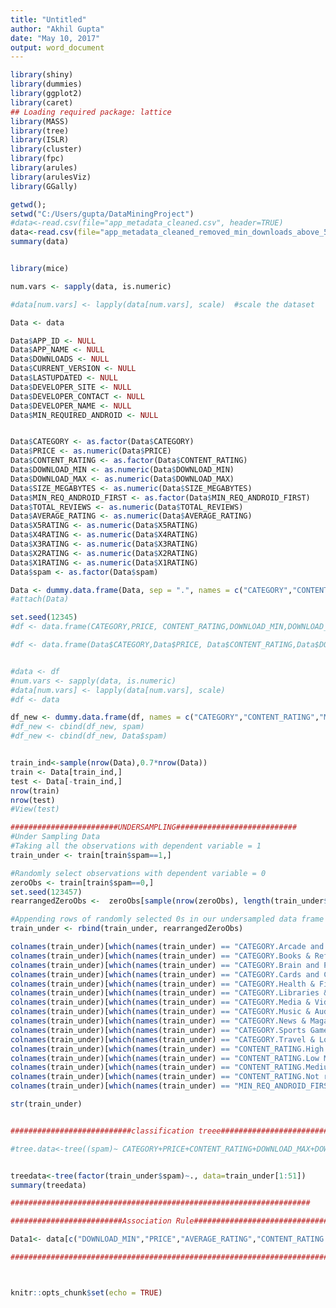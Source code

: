 ```yaml
---
title: "Untitled"
author: "Akhil Gupta"
date: "May 10, 2017"
output: word_document
---
```


```r
library(shiny)
library(dummies) 
library(ggplot2) 
library(caret) 
## Loading required package: lattice 
library(MASS) 
library(tree) 
library(ISLR) 
library(cluster) 
library(fpc) 
library(arules) 
library(arulesViz)
library(GGally)

getwd();
setwd("C:/Users/gupta/DataMiningProject")
#data<-read.csv(file="app_metadata_cleaned.csv", header=TRUE)
data<-read.csv(file="app_metadata_cleaned_removed_min_downloads_above_5m.csv", header=TRUE)
summary(data)


library(mice)

num.vars <- sapply(data, is.numeric)

#data[num.vars] <- lapply(data[num.vars], scale)  #scale the dataset

Data <- data

Data$APP_ID <- NULL
Data$APP_NAME <- NULL
Data$DOWNLOADS <- NULL
Data$CURRENT_VERSION <- NULL
Data$LASTUPDATED <- NULL
Data$DEVELOPER_SITE <- NULL
Data$DEVELOPER_CONTACT <- NULL
Data$DEVELOPER_NAME <- NULL
Data$MIN_REQUIRED_ANDROID <- NULL


Data$CATEGORY <- as.factor(Data$CATEGORY)
Data$PRICE <- as.numeric(Data$PRICE)
Data$CONTENT_RATING <- as.factor(Data$CONTENT_RATING)
Data$DOWNLOAD_MIN <- as.numeric(Data$DOWNLOAD_MIN)
Data$DOWNLOAD_MAX <- as.numeric(Data$DOWNLOAD_MAX)
Data$SIZE_MEGABYTES <- as.numeric(Data$SIZE_MEGABYTES)
Data$MIN_REQ_ANDROID_FIRST <- as.factor(Data$MIN_REQ_ANDROID_FIRST)
Data$TOTAL_REVIEWS <- as.numeric(Data$TOTAL_REVIEWS)
Data$AVERAGE_RATING <- as.numeric(Data$AVERAGE_RATING)
Data$X5RATING <- as.numeric(Data$X5RATING)
Data$X4RATING <- as.numeric(Data$X4RATING)
Data$X3RATING <- as.numeric(Data$X3RATING)
Data$X2RATING <- as.numeric(Data$X2RATING)
Data$X1RATING <- as.numeric(Data$X1RATING)
Data$spam <- as.factor(Data$spam)

Data <- dummy.data.frame(Data, sep = ".", names = c("CATEGORY","CONTENT_RATING","MIN_REQ_ANDROID_FIRST"))
#attach(Data)

set.seed(12345)
#df <- data.frame(CATEGORY,PRICE, CONTENT_RATING,DOWNLOAD_MIN,DOWNLOAD_MAX,MIN_REQ_ANDROID_FIRST,TOTAL_REVIEWS,AVERAGE_RATING)

#df <- data.frame(Data$CATEGORY,Data$PRICE, Data$CONTENT_RATING,Data$DOWNLOAD_MIN,Data$DOWNLOAD_MAX,Data$MIN_REQ_ANDROID_FIRST,Data$TOTAL_REVIEWS,Data$AVERAGE_RATING)


#data <- df
#num.vars <- sapply(data, is.numeric)
#data[num.vars] <- lapply(data[num.vars], scale)
#df <- data

df_new <- dummy.data.frame(df, names = c("CATEGORY","CONTENT_RATING","MIN_REQ_ANDROID_FIRST"), sep = ".")
#df_new <- cbind(df_new, spam)
#df_new <- cbind(df_new, Data$spam)


train_ind<-sample(nrow(Data),0.7*nrow(Data))
train <- Data[train_ind,]
test <- Data[-train_ind,]
nrow(train)
nrow(test)
#View(test)

########################UNDERSAMPLING###########################
#Under Sampling Data
#Taking all the observations with dependent variable = 1
train_under <- train[train$spam==1,]

#Randomly select observations with dependent variable = 0
zeroObs <- train[train$spam==0,]
set.seed(123457)
rearrangedZeroObs <-  zeroObs[sample(nrow(zeroObs), length(train_under$spam)),]

#Appending rows of randomly selected 0s in our undersampled data frame
train_under <- rbind(train_under, rearrangedZeroObs)

colnames(train_under)[which(names(train_under) == "CATEGORY.Arcade and Action")] <- "CATEGORY.ArcadeandAction"
colnames(train_under)[which(names(train_under) == "CATEGORY.Books & Reference")] <- "CATEGORY.BooksReference"
colnames(train_under)[which(names(train_under) == "CATEGORY.Brain and Puzzle")] <- "CATEGORY.BrainandPuzzle"
colnames(train_under)[which(names(train_under) == "CATEGORY.Cards and Casino")] <- "CATEGORY.CardsandCasino"
colnames(train_under)[which(names(train_under) == "CATEGORY.Health & Fitness")] <- "CATEGORY.HealthFitness"
colnames(train_under)[which(names(train_under) == "CATEGORY.Libraries & Demo")] <- "CATEGORY.LibrariesDemo"
colnames(train_under)[which(names(train_under) == "CATEGORY.Media & Video")] <- "CATEGORY.MediaVideo"
colnames(train_under)[which(names(train_under) == "CATEGORY.Music & Audio")] <- "CATEGORY.MusicAudio"
colnames(train_under)[which(names(train_under) == "CATEGORY.News & Magazines")] <- "CATEGORY.NewsMAgazines"
colnames(train_under)[which(names(train_under) == "CATEGORY.Sports Games")] <- "CATEGORY.SportsGames"
colnames(train_under)[which(names(train_under) == "CATEGORY.Travel & Local")] <- "CATEGORY.TravelLocal"
colnames(train_under)[which(names(train_under) == "CONTENT_RATING.High Maturity")] <- "CONTENT_RATING.HighMaturity"
colnames(train_under)[which(names(train_under) == "CONTENT_RATING.Low Maturity")] <- "CONTENT_RATING.LowMaturity"
colnames(train_under)[which(names(train_under) == "CONTENT_RATING.Medium Maturity")] <- "CONTENT_RATING.MediumMaturity"
colnames(train_under)[which(names(train_under) == "CONTENT_RATING.Not rated")] <- "CONTENT_RATING.Notrated"
colnames(train_under)[which(names(train_under) == "MIN_REQ_ANDROID_FIRST.Varies with device")] <- "MIN_REQ_ANDROID_FIRST.Varieswithdevice"

str(train_under)


###########################classification treee################################

#tree.data<-tree((spam)~ CATEGORY+PRICE+CONTENT_RATING+DOWNLOAD_MAX+DOWNLOAD_MIN+TOTAL_REVIEWS+AVERAGE_RATING+X5RATING+X4RATING+X3RATING+X2RATING+X1RATING, data=train_under)


treedata<-tree(factor(train_under$spam)~., data=train_under[1:51])
summary(treedata)

###################################################################

#########################Association Rule########################################

Data1<- data[c("DOWNLOAD_MIN","PRICE","AVERAGE_RATING","CONTENT_RATING.Everyone","CATEGORY.Entertainment","X2RATING","X5RATING")]

#################################################################################



knitr::opts_chunk$set(echo = TRUE)
```

